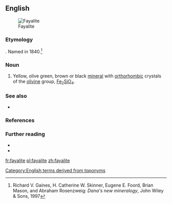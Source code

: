 ==English==
[[Image:Fayalite.jpg|thumb|Fayalite]]

===Etymology===
{{suffix|Fayal|ite|gloss1=Faial Island in the Azores|lang=en}}. Named in 1840.<ref>Richard V. Gaines, H. Catherine W. Skinner, Eugene E. Foord, Brian Mason, and Abraham Rosenzweig: ''Dana's new mineralogy'', John Wiley & Sons, 1997</ref>

===Noun===
{{en-noun|~}}

# {{lb|en|mineral}} Yellow, olive green, brown or black [[mineral]] with [[orthorhombic]] crystals of the [[olivine]] group, [[iron|Fe]]<sub>2</sub>[[silicon|Si]][[oxygen|O]]<sub>4</sub>.

===See also===
* {{pedia}}

===References===
<references/>

===Further reading===
* {{R:WebMineral}}
* {{R:mindat}}

[[Category:English terms derived from toponyms]]

[[fr:fayalite]]
[[pl:fayalite]]
[[zh:fayalite]]